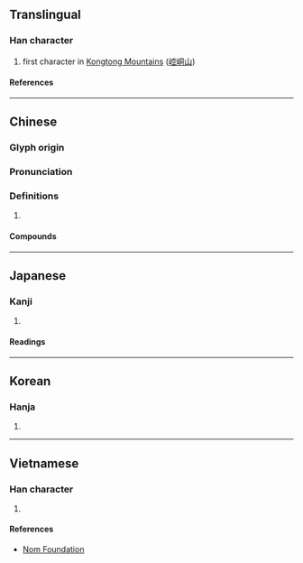 {{character info/new}}
==Translingual==

===Han character===
{{Han char|rn=46|rad=山|as=08|sn=11|four=23711|canj=UJCM|ids=⿰山空}}

# first character in [[w:Kongtong Mountains|Kongtong Mountains]] ([[崆峒山]])

====References====
{{Han ref|kx=0312.310|dkj=08146|dj=0613.120|hdz=10783.030|uh=5D06}}

----

==Chinese==
{{zh-forms}}

===Glyph origin===
{{Han etym}}

===Pronunciation===
{{zh-pron
|m=kōng
|c=hung1
|mc=y
|oc=y
|cat=
}}

===Definitions===
{{zh-hanzi}}

# {{rfdef|zh}}

====Compounds====
{{zh-der|崆峒|崆峒山}}

----

==Japanese==

===Kanji===
{{ja-kanji|grade=|rs=山08}}

# {{rfdef|ja|sort=山08}}

====Readings====
{{ja-readings
|on=こう, く
}}

----

==Korean==

===Hanja===
{{ko-hanja|공}}

# {{rfdef|ko|sort=山08}}

----

==Vietnamese==

===Han character===
{{vi-readings|rs=山08|reading=không}}

# {{rfdef|vi|sort=山08}}

====References====
* [http://nomfoundation.org/common/nom_details.php?codepoint=5d06 Nom Foundation]